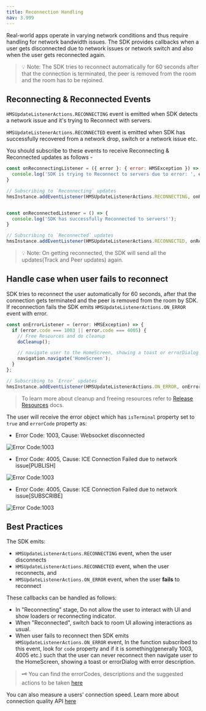 ```yaml
---
title: Reconnection Handling
nav: 3.999
---
```


Real-world apps operate in varying network conditions and thus require handling for network bandwidth issues. The SDK provides callbacks when a user gets disconnected due to network issues or network switch and also when the user gets reconnected again.

> 💡 Note: The SDK tries to reconnect automatically for 60 seconds after that the connection is terminated, the peer is removed from the room and the room has to be rejoined.


## Reconnecting & Reconnected Events

`HMSUpdateListenerActions.RECONNECTING` event is emitted when SDK detects a network issue and it's trying to Reconnect with servers.

`HMSUpdateListenerActions.RECONNECTED` event is emitted when SDK has successfully recovered from a network drop, switch or a network issue etc.

You should subscribe to these events to receive Reconnecting & Reconnected updates as follows -

```js
const onReconnectingListener = ({ error }: { error: HMSException }) => {
  console.log('SDK is trying to Reconnect to servers due to error: ', error);
}

// Subscribing to `Reconnecting` updates
hmsInstance.addEventListener(HMSUpdateListenerActions.RECONNECTING, onReconnectingListener);


const onReconnectedListener = () => {
  console.log('SDK has successfully Reconnected to servers!');
}

// Subscribing to `Reconnected` updates
hmsInstance.addEventListener(HMSUpdateListenerActions.RECONNECTED, onReconnectedListener);
```

> 💡 Note: On getting reconnected, the SDK will send all the updates(Track and Peer updates) again.


## Handle case when user fails to reconnect

SDK tries to reconnect the user automatically for 60 seconds, after that the connection gets terminated and the peer is removed from the room by SDK. If reconnection fails the SDK emits `HMSUpdateListenerActions.ON_ERROR` event with error.

```js
const onErrorListener = (error: HMSException) => {
  if (error.code === 1003 || error.code === 4005) {
    // Free Resources and do cleanup
    doCleanup();

    // navigate user to the HomeScreen, showing a toast or errorDialog with error description.
    navigation.navigate('HomeScreen');
  }
};

// Subscribing to `Error` updates
hmsInstance.addEventListener(HMSUpdateListenerActions.ON_ERROR, onErrorListener);
```

> To learn more about cleanup and freeing resources refer to [Release Resources](./release-resources) docs.

The user will receive the error object which has `isTerminal` property set to `true` and `errorCode` property as:

* Error Code: 1003, Cause: Websocket disconnected

![Error Code:1003](/docs/v2/flutter-errorCode-1003.png)

* Error Code: 4005, Cause: ICE Connection Failed due to network issue[PUBLISH]

![Error Code:1003](/docs/v2/flutter-errorCode-4005-PUBLISH.png)

* Error Code: 4005, Cause: ICE Connection Failed due to network issue[SUBSCRIBE]

![Error Code:1003](/docs/v2/flutter-errorCode-4005-SUBSCRIBE.png)


## Best Practices

The SDK emits:
- `HMSUpdateListenerActions.RECONNECTING` event, when the user disconnects
- `HMSUpdateListenerActions.RECONNECTED` event, when the user reconnects, and
- `HMSUpdateListenerActions.ON_ERROR` event, when the user **fails** to reconnect

These callbacks can be handled as follows:

* In "Reconnecting" stage, Do not allow the user to interact with UI and show loaders or reconnecting indicator.
* When "Reconnected", switch back to room UI allowing interactions as usual.
* When user fails to reconnect then SDK emits `HMSUpdateListenerActions.ON_ERROR` event, In the function subscribed to this event, look for `code` property and if it is something(generally 1003, 4005 etc.) such that the user can never reconnect then navigate user to the HomeScreen, showing a toast or errorDialog with error description.

> 🗝️ You can find the errorCodes, descriptions and the suggested actions to be taken [here](./error-handling)


You can also measure a users' connection speed. Learn more about connection quality API [here](../advanced-features/network-quality)
